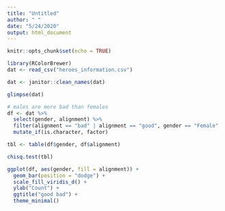 ```yaml
---
title: "Untitled"
author: " "
date: "5/24/2020"
output: html_document
---
```


```r
knitr::opts_chunk$set(echo = TRUE)
```

```r
library(RColorBrewer)
dat <- read_csv("heroes_information.csv")

dat <- janitor::clean_names(dat)

glimpse(dat)

```


```r
# males are more bad than females
df <- dat %>%
  select(gender, alignment) %>%
  filter(alignment == "bad" | alignment == "good", gender == "Female" | gender == "Male") %>%
  mutate_if(is.character, factor)

tbl <- table(df$gender, df$alignment)

chisq.test(tbl)
```

```r

ggplot(df, aes(gender, fill = alignment)) +
  geom_bar(position = "dodge") +
  scale_fill_viridis_d() +
  ylab("Count") +
  ggtitle("good bad") +
  theme_minimal()
```


